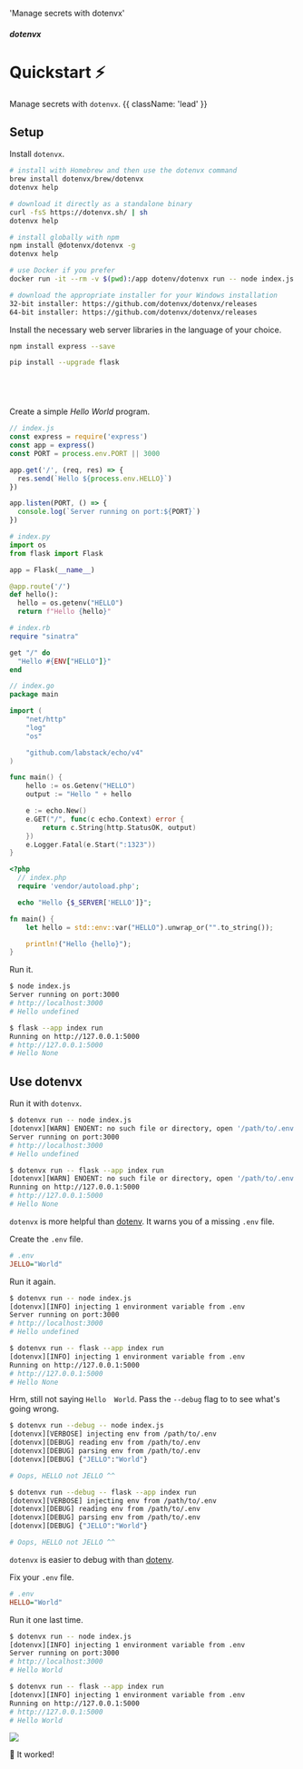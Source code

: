 

  'Manage secrets with dotenvx'

##### dotenvx
# Quickstart ⚡️

Manage secrets with `dotenvx`. {{ className: 'lead' }} 

<div className="not-prose grid grid-flow-col auto-cols-max gap-x-6 gap-y-10">
  <a href="/docs/languages/nodejs"><NodeIcon className="h-9 w-9 text-[#339933]"/></a>
  <a href="/docs/languages/python"><PythonIcon className="h-9 w-9 text-[#3776AB]"/></a>
  <a href="/docs/languages/ruby"><RubyIcon className="h-9 w-9 text-[#CC342D]"/></a>
  <a href="/docs/languages/go"><GoIcon className="h-10 w-10 text-[#00ADD8]"/></a>
  <a href="/docs/languages/php"><PhpIcon className="h-10 w-10 text-[#777BB4]"/></a>
  <a href="/docs/languages/rust"><RustIcon className="h-10 w-10 text-[#000000] dark:invert"/></a>
</div>

## Setup

Install `dotenvx`.

<CodeGroup>

```bash {{ title: "Brew" }}
# install with Homebrew and then use the dotenvx command
brew install dotenvx/brew/dotenvx
dotenvx help
```

```bash {{ title: "Curl" }}
# download it directly as a standalone binary
curl -fsS https://dotenvx.sh/ | sh
dotenvx help
```

```bash {{ title: "Npm" }}
# install globally with npm
npm install @dotenvx/dotenvx -g
dotenvx help
```

```bash {{ title: "Docker" }}
# use Docker if you prefer
docker run -it --rm -v $(pwd):/app dotenv/dotenvx run -- node index.js
```

```bash {{ title: "Windows" }}
# download the appropriate installer for your Windows installation
32-bit installer: https://github.com/dotenvx/dotenvx/releases
64-bit installer: https://github.com/dotenvx/dotenvx/releases
```

</CodeGroup>

Install the necessary web server libraries in the language of your choice.

<CodeGroup>

```bash {{ title: "Node" }}
npm install express --save
```

```bash {{ title: "Python" }}
pip install --upgrade flask
```

```bash {{ title: "Ruby" }}

```

```bash {{ title: "Go" }}

```

```bash {{ title: "PHP" }}

```

```bash {{ title: "Rust" }}

```

</CodeGroup>

Create a simple *Hello World* program.

<CodeGroup>

```js {{ title: "Node" }}
// index.js
const express = require('express')
const app = express()
const PORT = process.env.PORT || 3000

app.get('/', (req, res) => {
  res.send(`Hello ${process.env.HELLO}`)
})

app.listen(PORT, () => {
  console.log(`Server running on port:${PORT}`)
})
```

```python {{ title: "Python" }}
# index.py
import os
from flask import Flask

app = Flask(__name__)

@app.route('/')
def hello():
  hello = os.getenv("HELLO")
  return f"Hello {hello}"
```

```ruby {{ title: "Ruby" }}
# index.rb
require "sinatra"

get "/" do
  "Hello #{ENV["HELLO"]}"
end
```

```go {{ title: "Go" }}
// index.go
package main

import (
    "net/http"
    "log"
    "os"

    "github.com/labstack/echo/v4"
)

func main() {
    hello := os.Getenv("HELLO")
    output := "Hello " + hello

    e := echo.New()
    e.GET("/", func(c echo.Context) error {
        return c.String(http.StatusOK, output)
    })
    e.Logger.Fatal(e.Start(":1323"))
}
```

```php {{ title: "PHP" }}
<?php
  // index.php
  require 'vendor/autoload.php';

  echo "Hello {$_SERVER['HELLO']}";
```

```rust {{ title: "Rust" }}
fn main() {
    let hello = std::env::var("HELLO").unwrap_or("".to_string());

    println!("Hello {hello}");
}
```

</CodeGroup>

Run it.

<CodeGroup>

```bash {{ title: "Node" }}
$ node index.js
Server running on port:3000
# http://localhost:3000
# Hello undefined
```

```bash {{ title: "Python" }}
$ flask --app index run
Running on http://127.0.0.1:5000
# http://127.0.0.1:5000
# Hello None
```

</CodeGroup>

## Use dotenvx

Run it with `dotenvx`.

<CodeGroup>

```bash {{ title: "Node" }}
$ dotenvx run -- node index.js
[dotenvx][WARN] ENOENT: no such file or directory, open '/path/to/.env'
Server running on port:3000
# http://localhost:3000
# Hello undefined
```

```bash {{ title: "Python" }}
$ dotenvx run -- flask --app index run
[dotenvx][WARN] ENOENT: no such file or directory, open '/path/to/.env'
Running on http://127.0.0.1:5000
# http://127.0.0.1:5000
# Hello None
```

</CodeGroup>

`dotenvx` is more helpful than [dotenv](https://github.com/motdotla/dotenv). It warns you of a missing `.env` file.

Create the `.env` file.

```ini
# .env
JELLO="World"
```

Run it again.

<CodeGroup>

```bash {{ title: "Node" }}
$ dotenvx run -- node index.js
[dotenvx][INFO] injecting 1 environment variable from .env
Server running on port:3000
# http://localhost:3000
# Hello undefined
```

```bash {{ title: "Python" }}
$ dotenvx run -- flask --app index run
[dotenvx][INFO] injecting 1 environment variable from .env
Running on http://127.0.0.1:5000
# http://127.0.0.1:5000
# Hello None
```

</CodeGroup>

Hrm, still not saying `Hello  World`. Pass the `--debug` flag to to see what's going wrong.

<CodeGroup>

```bash {{ title: "Node" }}
$ dotenvx run --debug -- node index.js
[dotenvx][VERBOSE] injecting env from /path/to/.env
[dotenvx][DEBUG] reading env from /path/to/.env
[dotenvx][DEBUG] parsing env from /path/to/.env
[dotenvx][DEBUG] {"JELLO":"World"}

# Oops, HELLO not JELLO ^^
```

```bash {{ title: "Python" }}
$ dotenvx run --debug -- flask --app index run
[dotenvx][VERBOSE] injecting env from /path/to/.env
[dotenvx][DEBUG] reading env from /path/to/.env
[dotenvx][DEBUG] parsing env from /path/to/.env
[dotenvx][DEBUG] {"JELLO":"World"}

# Oops, HELLO not JELLO ^^
```

</CodeGroup>

`dotenvx` is easier to debug with than [dotenv](https://github.com/motdotla/dotenv).

Fix your `.env` file.

```ini
# .env
HELLO="World"
```

Run it one last time.

<CodeGroup>

```bash {{ title: "Node" }}
$ dotenvx run -- node index.js
[dotenvx][INFO] injecting 1 environment variable from .env
Server running on port:3000
# http://localhost:3000
# Hello World
```

```bash {{ title: "Python" }}
$ dotenvx run -- flask --app index run
[dotenvx][INFO] injecting 1 environment variable from .env
Running on http://127.0.0.1:5000
# http://127.0.0.1:5000
# Hello World
```

</CodeGroup>

![](/assets/docs/quickstart/hello-world.png)

🎉 It worked!

